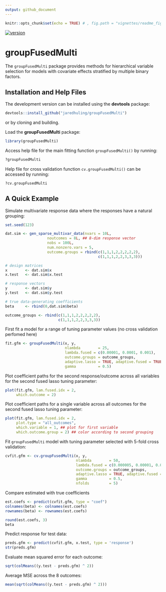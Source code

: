 ```yaml
---
output: github_document
---
```


```r
knitr::opts_chunk$set(echo = TRUE) # , fig.path = "vignettes/readme_figs/"
```

[![version](http://www.r-pkg.org/badges/version/groupFusedMulti)](https://cran.r-project.org/package=groupFusedMulti)
<!-- [![Build Status](https://travis-ci.org/jaredhuling/vennLasso.svg?branch=master)](https://travis-ci.org/jaredhuling/groupFusedMulti) -->

# groupFusedMulti

The `groupFusedMulti` package provides methods for hierarchical variable selection for models with covariate effects stratified by multiple binary factors.




## Installation and Help Files

<!-- The `groupFusedMulti` package can be installed from CRAN using: -->
<!-- ```{r, eval = FALSE} -->
<!-- install.packages("groupFusedMulti") -->
<!-- ``` -->

The development version can be installed using the **devtools** package:

```r
devtools::install_github("jaredhuling/groupFusedMulti")
```


or by cloning and building.

Load the **groupFusedMulti** package:
```r
library(groupFusedMulti)
```

Access help file for the main fitting function ``groupFusedMulti()`` by running:

```r
?groupFusedMulti
```

Help file for cross validation function ``cv.groupFusedMulti()`` can be accessed by running:

```r
?cv.groupFusedMulti
```

## A Quick Example

Simulate multivariate response data where the responses have a natural grouping:

```r
set.seed(123)

dat.sim <- gen_sparse_multivar_data(nvars = 10L,
                   noutcomes = 8L, ## 8-dim response vector
                   nobs = 100L,
                   num.nonzero.vars = 5,
                   outcome.groups = rbind(c(1,1,1,2,2,2,2,2),
                                          c(1,1,1,2,2,3,3,3)))

# design matrices
x        <- dat.sim$x
x.test   <- dat.sim$x.test

# response vectors
y        <- dat.sim$y
y.test   <- dat.sim$y.test

# true data-generating coefficients
beta     <- rbind(0,dat.sim$beta)

outcome_groups <- rbind(c(1,1,1,2,2,2,2,2),
                        c(1,1,1,2,2,3,3,3))

```

First fit a model for a range of tuning parameter values (no cross validation perfomed here)

```r
fit.gfm <- groupFusedMulti(x, y,
                           nlambda        = 25,
                           lambda.fused = c(0.00001, 0.0001, 0.001),
                           outcome.groups = outcome_groups,
                           adaptive.lasso = TRUE, adaptive.fused = TRUE,
                           gamma          = 0.5)
```

Plot coefficient paths for the second response/outcome across all variables for the second fused lasso tuning parameter: 

```r
plot(fit.gfm, lam.fused.idx = 2,
     which.outcome = 2)
```

Plot coefficient paths for a single variable across all outcomes for the second fused lasso tuning parameter: 

```r
plot(fit.gfm, lam.fused.idx = 2,
     plot.type = "all_outcomes",
     which.variable = 1, ## plot for first variable
     which.outcome.group = 2) ## color according to second grouping
```

Fit `groupFusedMulti` model with tuning parameter selected with 5-fold cross validation:

```r
cvfit.gfm <- cv.groupFusedMulti(x, y,
                                nlambda        = 50,
                                lambda.fused = c(0.000005, 0.00001, 0.000025, 0.00005, 0.0001),
                                outcome.groups = outcome_groups,
                                adaptive.lasso = TRUE, adaptive.fused = TRUE,
                                gamma          = 0.5,
                                nfolds         = 5)
```



Compare estimated with true coefficients
```r
est.coefs <- predict(cvfit.gfm, type = "coef")
colnames(beta) <- colnames(est.coefs)
rownames(beta) <- rownames(est.coefs)

round(est.coefs, 3)
beta
```


Predict response for test data:

```r
preds.gfm <- predict(cvfit.gfm, x.test, type = 'response')
str(preds.gfm)
```

Evaluate mean squared error for each outcome:

```r
sqrt(colMeans((y.test - preds.gfm) ^ 2))
```

Average MSE across the 8 outcomes:
```r
mean(sqrt(colMeans((y.test - preds.gfm) ^ 2)))
```




